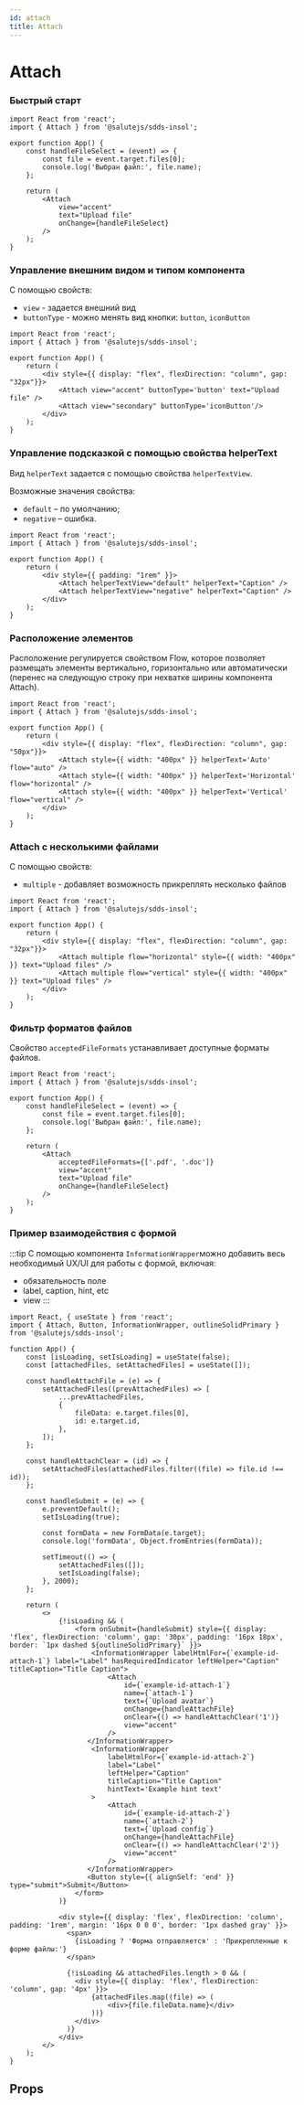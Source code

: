 ```yaml
---
id: attach
title: Attach
---
```



# Attach
<Description name="Attach" />

### Быстрый старт

```tsx live
import React from 'react';
import { Attach } from '@salutejs/sdds-insol';

export function App() {
    const handleFileSelect = (event) => {
        const file = event.target.files[0];
        console.log('Выбран файл:', file.name);
    };

    return (
        <Attach
            view="accent"
            text="Upload file"
            onChange={handleFileSelect}
        />
    );
}
```

### Управление внешним видом и типом компонента

С помощью свойств:
- `view` - задается внешний вид
- `buttonType` - можно менять вид кнопки: `button`, `iconButton`

```tsx live
import React from 'react';
import { Attach } from '@salutejs/sdds-insol';

export function App() {
    return (
        <div style={{ display: "flex", flexDirection: "column", gap: "32px"}}>
            <Attach view="accent" buttonType='button' text="Upload file" />
            <Attach view="secondary" buttonType='iconButton'/>
        </div>
    );
}
```

### Управление подсказкой с помощью свойства helperText

Вид `helperText` задается с помощью свойства `helperTextView`.

Возможные значения свойства:
+ `default` – по умолчанию;
+ `negative` – ошибка.

```tsx live
import React from 'react';
import { Attach } from '@salutejs/sdds-insol';

export function App() {
    return (
        <div style={{ padding: "1rem" }}>
            <Attach helperTextView="default" helperText="Caption" />
            <Attach helperTextView="negative" helperText="Caption" />
        </div>
    );
}
```

### Расположение элементов
Расположение регулируется свойством Flow, которое позволяет размещать элементы вертикально,
горизонтально или автоматически (перенес на следующую строку при нехватке ширины компонента Attach).

```tsx live
import React from 'react';
import { Attach } from '@salutejs/sdds-insol';

export function App() {
    return (
        <div style={{ display: "flex", flexDirection: "column", gap: "50px"}}>
            <Attach style={{ width: "400px" }} helperText='Auto' flow="auto" />
            <Attach style={{ width: "400px" }} helperText='Horizontal' flow="horizontal" />
            <Attach style={{ width: "400px" }} helperText='Vertical' flow="vertical" />
        </div>
    );
}
```

### Attach с несколькими файлами

С помощью свойств:
- `multiple` - добавляет возможность прикреплять несколько файлов

```tsx live
import React from 'react';
import { Attach } from '@salutejs/sdds-insol';

export function App() {
    return (
        <div style={{ display: "flex", flexDirection: "column", gap: "32px"}}>
            <Attach multiple flow="horizontal" style={{ width: "400px" }} text="Upload files" />
            <Attach multiple flow="vertical" style={{ width: "400px" }} text="Upload files" />
        </div>
    );
}
```

### Фильтр форматов файлов

Свойство `acceptedFileFormats` устанавливает доступные форматы файлов.

```tsx live
import React from 'react';
import { Attach } from '@salutejs/sdds-insol';

export function App() {
    const handleFileSelect = (event) => {
        const file = event.target.files[0];
        console.log('Выбран файл:', file.name);
    };

    return (
        <Attach
            acceptedFileFormats={['.pdf', '.doc']}
            view="accent"
            text="Upload file"
            onChange={handleFileSelect}
        />
    );
}
```

### Пример взаимодействия с формой

:::tip
С помощью компонента `InformationWrapper`можно добавить весь необходимый UX/UI для работы с формой, включая:
- обязательность поле
- label, caption, hint, etc
- view
:::


```tsx live
import React, { useState } from 'react';
import { Attach, Button, InformationWrapper, outlineSolidPrimary } from '@salutejs/sdds-insol';

function App() {
    const [isLoading, setIsLoading] = useState(false);
    const [attachedFiles, setAttachedFiles] = useState([]);

    const handleAttachFile = (e) => {
        setAttachedFiles((prevAttachedFiles) => [
            ...prevAttachedFiles,
            {
                fileData: e.target.files[0],
                id: e.target.id,
            },
        ]);
    };

    const handleAttachClear = (id) => {
        setAttachedFiles(attachedFiles.filter((file) => file.id !== id));
    };

    const handleSubmit = (e) => {
        e.preventDefault();
        setIsLoading(true);

        const formData = new FormData(e.target);
        console.log('formData', Object.fromEntries(formData));

        setTimeout(() => {
            setAttachedFiles([]);
            setIsLoading(false);
        }, 2000);
    };

    return (
        <>
            {!isLoading && (
                <form onSubmit={handleSubmit} style={{ display: 'flex', flexDirection: 'column', gap: '30px', padding: '16px 18px', border: `1px dashed ${outlineSolidPrimary}` }}>
                    <InformationWrapper labelHtmlFor={`example-id-attach-1`} label="Label" hasRequiredIndicator leftHelper="Caption" titleCaption="Title Caption">
                        <Attach
                            id={`example-id-attach-1`}
                            name={`attach-1`}
                            text={`Upload avatar`}
                            onChange={handleAttachFile}
                            onClear={() => handleAttachClear('1')}
                            view="accent"
                        />
                   </InformationWrapper>
                    <InformationWrapper
                        labelHtmlFor={`example-id-attach-2`}
                        label="Label"
                        leftHelper="Caption"
                        titleCaption="Title Caption"
                        hintText='Example hint text'
                    >
                        <Attach
                            id={`example-id-attach-2`}
                            name={`attach-2`}
                            text={`Upload config`}
                            onChange={handleAttachFile}
                            onClear={() => handleAttachClear('2')}
                            view="accent"
                        />
                   </InformationWrapper>
                   <Button style={{ alignSelf: 'end' }} type="submit">Submit</Button>
                </form>
            )}

            <div style={{ display: 'flex', flexDirection: 'column', padding: '1rem', margin: '16px 0 0 0', border: '1px dashed gray' }}>
              <span>
                {isLoading ? 'Форма отправляется' : 'Прикрепленные к форме файлы:'}
              </span>

              {!isLoading && attachedFiles.length > 0 && (
                <div style={{ display: 'flex', flexDirection: 'column', gap: '4px' }}>
                    {attachedFiles.map((file) => (
                        <div>{file.fileData.name}</div>
                    ))}
                </div>
              )}
            </div>
        </>
    );
}
```

## Props

<PropsTable name="Attach" />
